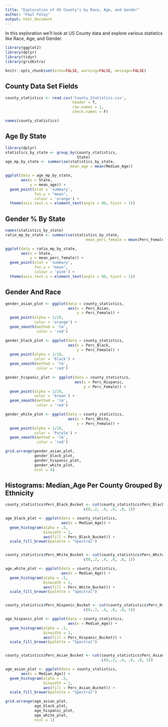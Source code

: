 ```yaml
---
title: "Exploration of US County's by Race, Age, and Gender"
author: "Paul Foley"
output: html_document
---
```


In this exploration we'll look at US County data and explore various statistics like Race, Age, and Gender.

```r
library(ggplot2)
library(dplyr)
library(tidyr)
library(gridExtra)
```

```r
knitr::opts_chunk$set(echo=FALSE, warning=FALSE, message=FALSE)
```

## County Data Set Fields

```r
county_statistics <- read.csv('County_Statistics.csv', 
                              header = T, 
                              row.names = 1, 
                              check.names = F)

names(county_statistics)
```

## Age By State

```r
library(dplyr)
statistics_by_state <- group_by(county_statistics, 
                                State)
age_mp_by_state <- summarise(statistics_by_state, 
                             mean_age = mean(Median_Age))

ggplot(data = age_mp_by_state,
       aes(x = State, 
           y = mean_age)) +
  geom_point(stat = 'summary',
             fun.y = "mean",
             colour = 'orange') +
  theme(axis.text.x = element_text(angle = 90, hjust = 1))
```

## Gender % By State

```r
names(statistics_by_state)
ratio_mp_by_state <- summarise(statistics_by_state, 
                                    mean_perc_female = mean(Perc_Female))

ggplot(data = ratio_mp_by_state,
       aes(x = State,
           y = mean_perc_female)) +
  geom_point(stat = 'summary',
             fun.y = "mean",
             colour = 'pink') +
  theme(axis.text.x = element_text(angle = 90, hjust = 1))
```

## Gender And Race

```r
gender_asian_plot <- ggplot(data = county_statistics,
                            aes(x = Perc_Asian,
                                y = Perc_Female)) +
  geom_point(alpha = 1/20,
             color = 'orange') +
  geom_smooth(method = 'lm',
              color = 'red')

gender_black_plot <- ggplot(data = county_statistics, 
                            aes(x = Perc_Black, 
                                y = Perc_Female)) +
  geom_point(alpha = 1/20,
             color = 'black') +
  geom_smooth(method = 'lm',
              color = 'red')

gender_hispanic_plot <- ggplot(data = county_statistics,
                               aes(x = Perc_Hispanic,
                                   y = Perc_Female)) +
  geom_point(alpha = 1/20,
             color = 'brown') +
  geom_smooth(method = 'lm',
              color = 'red')

gender_white_plot <- ggplot(data = county_statistics,
                            aes(x = Perc_White, 
                                y = Perc_Female)) +
  geom_point(alpha = 1/20,
             color = 'Purple') +
  geom_smooth(method = 'lm',
              color = 'red')

grid.arrange(gender_asian_plot, 
             gender_black_plot, 
             gender_hispanic_plot, 
             gender_white_plot,
             ncol = 4)
```

## Histograms: Median_Age Per County Grouped By Ethnicity

```r
county_statistics$Perc_Black_Bucket <- cut(county_statistics$Perc_Black,
                                   c(0,.2, .4, .6, .8, 1))

age_black_plot <- ggplot(data = county_statistics,
                         aes(x = Median_Age)) +
  geom_histogram(alpha = .5,
                 binwidth = 1,
                 aes(fill = Perc_Black_Bucket)) +
  scale_fill_brewer(palette = "Spectral")


county_statistics$Perc_White_Bucket <- cut(county_statistics$Perc_White,
                                   c(0,.2, .4, .6, .8, 1))

age_white_plot <- ggplot(data = county_statistics,
                         aes(x = Median_Age)) +
  geom_histogram(alpha = .5,
                 binwidth = 1,
                 aes(fill = Perc_White_Bucket)) +
  scale_fill_brewer(palette = "Spectral")


county_statistics$Perc_Hispanic_Bucket <- cut(county_statistics$Perc_Hispanic,
                                   c(0,.2, .4, .6, .8, 1))

age_hispanic_plot <- ggplot(data = county_statistics,
                            aes(x = Median_Age)) +
  geom_histogram(alpha = .5,
                 binwidth = 1,
                 aes(fill = Perc_Hispanic_Bucket)) +
  scale_fill_brewer(palette = "Spectral")


county_statistics$Perc_Asian_Bucket <- cut(county_statistics$Perc_Asian,
                                           c(0,.2, .4, .6, .8, 1))

age_asian_plot <- ggplot(data = county_statistics,
       aes(x = Median_Age)) +
  geom_histogram(alpha = .5,
                 binwidth = 1,
                 aes(fill = Perc_Asian_Bucket)) +
  scale_fill_brewer(palette = "Spectral")

grid.arrange(age_asian_plot, 
             age_black_plot, 
             age_hispanic_plot, 
             age_white_plot,
             ncol = 1)
```